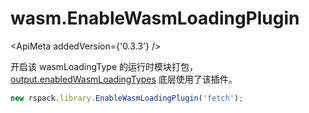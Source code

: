 
# wasm.EnableWasmLoadingPlugin

<ApiMeta addedVersion={'0.3.3'} />

开启该 wasmLoadingType 的运行时模块打包，[output.enabledWasmLoadingTypes](/config/output#outputenabledwasmloadingtypes) 底层使用了该插件。

```js
new rspack.library.EnableWasmLoadingPlugin('fetch');
```
